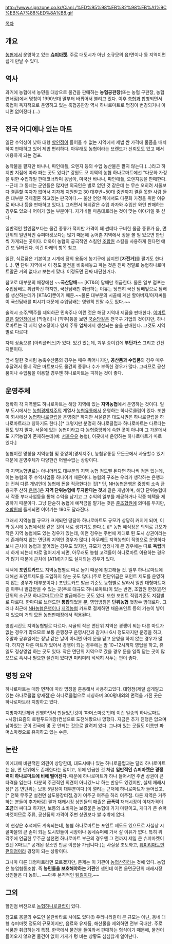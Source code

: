 http://www.signzone.co.kr/CianL/%ED%95%98%EB%82%98%EB%A1%9C%EB%A7%88%ED%8A%B8.gif

[[목차]]
== 개요 ==
[[농협]]에서 운영하고 있는 '''[[슈퍼마켓]].''' 주로 대도시가 아닌 소규모의 읍/면이나 동 지역이면 쉽게 만날 수 있다.

== 역사 ==
과거에 농협에서 농민들 대상으로 물건을 판매하는 '''농협공판장'''(또는 농협 구판장, 농협 연쇄점)에서 명칭이 1990년대 말부터 바뀌어서 불리고 있다. 이후 [[축협]]과 합병되면서 축협이 독자적으로 운영하고 있는 축협공판장 역시 하나로마트로 명칭이 변경되거나 아니면 없어졌다.(...)

== 전국 어디에나 있는 마트 ==
일단 수익성이 낮아 대형 [[할인점]]이 들어올 수 없는 지역에서 제법 싼 가격에 물품을 배치하여 판매하고 있어 제법 편리하다. 아무래도 농협이라는 브랜드가 신뢰도도 있고 해서 애용하게 되는 점포. 

농작물을 팔지만 바나나, 파인애플, 오렌지 등의 수입 농산물은 팔지 않는다.(...)라고 하지만 지점에 따라 파는 곳도 있다[* 강원도 모 지역의 농협 하나로마트에선 "다문화 가정을 위한 수입과일 판매코너라며 동남아, 미국산 바나나, 파인애플, 오렌지등을 판매한다. --근데 그 동네는 군인들은 많지만 외국인은 별로 없던 것 같은데 는 무슨 오히려 서울보다 결혼할 여자가 없어서 지자체 지원받고 30 대후반~50대 중반까지 결혼 못한 사람 들은 대부분 국제결혼 하고있는 판국이다.-- 울산 언양 쪽에서도 다문화 가정을 위한 이유로 바나나 등을 판매하고 있다.]. 그러면서 허쉬같은 수입 과자와 수입산 와인 판매하는 경우도 있으니 어이가 없는 부분이다. 자기네들 마음대로라는 것이 맞는 이야기일 듯 싶다.

일반적인 할인점보다는 물건 종류가 적지만 가격이 꽤 싼데다 구비한 물품 종류가 읍, 면 단위의 일반적인 슈퍼마켓보다는 많기 때문에 농어촌 지역에서 장을 볼 일 있으면 한번씩 가게되는 곳이다. 더욱이 농협의 궁극적인 스킬인 [[조합원]] 스킬을 사용하게 된다면 얘긴 또 달라진다. 이건 아래의 항목 참고.

일단, 식료품은 기본이고 시계에 장의 용품에 농기구에 심지언 '''[자전거]'''를 팔기도 한다(...). '''면''' 단위 지역에서 이 정도 물건을 비축해놓고 파는 것은 진짜 정말로 농협하나로마트말곤 거의 없다고 보는게 맞다. 이정도면 진짜 대단한거다.

참고로 대부분의 매장에선 ~~'''국산담배'''~~ [KT&G] 담배만 취급한다. 물론 일부 점포는 수입담배도 취급하긴 하지만, 국산담배만 취급하는 이유는 당연히 국산 담배잎으로 담배를 생산하는데가 [KT&G]뿐이기 때문.~~물론 대부분의 시골에 계신 할아버지/아저씨들이 국산담배를 피시기 때문에 수입담배는 영원히 안팔 수도 있다.~~

술역시 소주/맥주를 제외하곤 민속주나 이런 것은 해당 지역내 제품을 판매한다. [[이마트]]같은 [[할인점]]에서 [막걸리]나 [약주]등을 보면 [[국순당]]같은 전국구 기업의 것이지만, 하나로마트는 각 지역 양조장이나 영세 주류 업체에서 생산되는 술을 판매한다. 그것도 지역별로 다르다!

자체 상품으론 [아리플러스]가 있다. 있긴 있는데, 겨우 종이컵에 '''부탄가스''' 그리고 건전지뿐이다. 

앞서 말한 것처럼 농축수산품의 경우는 매우 뛰어나지만, '''공산품과 수입품'''의 경우 매우 후달려서 동네 작은 마트보다도 물건의 종류나 수가 부족한 경우가 많다. 그러므로 공산품이나 수입품을 이용할 경우엔 하나로마트는 피하는 것이 좋다.

== 운영주체 ==
정확히 각 지역별도 하나로마트는 해당 지역에 있는 '''지역농협'''에서 운영하는 것이다. 일부 도시에서는 [[농협경제지주]]의 계열사 [[농협유통]]에서 운영하는 하나로클럽이 있다. 또한 이 회사에선 [[농협하나로클럽]]을 운영중[* 하지만 서울같은 대도시권은 하나로클럽을 하나로마트라고 칭하기도 한다.][* 그렇지만 분명히 하나로클럽과 하나로마트는 다르다는 점도 잊지 말자. 서울에 있는 농협이라고 다 농협중앙회에 속한 곳이 아니며 그 가운데서도 지역농협이 존재하는데(예: [[서울우유]] 농협), 이곳에서 운영하는 하나로마트가 따로 있다.]

농협이란 명칭을 지역농협 및 중앙회(경제지주), 농협유통등 모든곳에서 사용할수 있기때문에 운영주체가 다양한건 어쩔수없는 상황이다.

각 지역농협별로는 아니더라도 대부분의 지역 농협 정도뻘 된다면 하나씩 정돈 있는데, 이는 농협의 주 수익사업중 하나이기 때문이다. 농협의 구조는 우리가 생각하는 은행과는 전혀 다른 개념인데 농협에 돈을 적금한다는 것[* 단, NH농협은행은 중앙회 소속 금융지주 산하 [[은행]].]은 '''지역 단위농협에 투자한다는 것'''과 같은 개념이며, 해당 단위농협에서 각종 부대사업등을 통해 수익을 남기고 그 수익의 일부를 제공하거나 각종 혜택을 제공하기 때문이다. 그냥 단순히 농협에 예적금을 맡기는 것은 [[준조합원]]에 의미를 두지만, [[조합원]]에 들게되면 이야기는 180도 달라진다. 

그래서 지역농협 규모가 크게되면 덩달아 하나로마트도 규모가 상당히 커지게 되며, 이와 동시에 농협예식장 같은 것이 새로 생기기도 한다.(..)[* 농협 예식장은 의외로 규모가 작은 지역 농협에도 있는 경우가 있는데, 이런 경우는 주변에 제대로 된 도시 상권이라는게 존재하지 않는 면단위 지역인 경우가 많다.] 아무래도 지역농협이 직영으로 운영하다보니 근처에 농협과 붙어있는 경우도 있지만, 규모가 엄청나게 큰 경우에는 따로 '''독립'''까지 하게 되는데 따로 떨어지게 되면, 아무래도 농협 고객들이 하나로마트 이용하는 경우가 많기 때문에 근처에 [ATM]기기도 설치되는 경우가 있다.

덕택에 '''포인트카드'''도 지역농협별로 따로 놀기 때문에 참고해둘 것. 일부 하나로마트에 대해선 포인트제도를 도입하지 않는 곳도 많다.(주로 면단위급은 포인트 제도를 운영하지 않는 경우가 대부분이다.) 포인트카드 발급 기준도 농협별로 달라서 일반 대형마트처럼 아무나 발급받을 수 있는 곳(주로 대규모 하나로마트)이 있는 반면, 조합원 한정(읍면단위의 소규모 하나로마트)으로 발급해주는 곳도 있다. 또한 포인트 적립기준도 지점별로 다르다. 한마디로 브랜드만 '''통합'''되었을 뿐, 영업방침은 '''단위농협''' 엿장수 맘대로다. 그러나 최근에 [[NH농협은행]]이나 [[지역농협]] 카드로 결제하면 채움포인트 등의 기능이 넣어져 있으며 거의 모든 농협판매장에서 적용된다.

영업시간도 지역농협별로 다르다. 시골의 작은 면단위 지역은 경쟁이 되는 다른 마트가 없는 경우가 많으므로 보통 은행창구 운영시간과 같거나 6시 정도까지만 운영을 하고, 주말과 공휴일에는 장날 같은 날이 아니면 아예 문을 닫고 운영을 하지 않는 경우가 많다. 하지만 다른 마트가 있어서 경쟁이 되는 경우에는 밤 10~12시까지 영업을 하고, 휴일도 정상영업 하는 곳도 있다. 작은 면단위 지역으로 갔을 경우 문을 일찍 닫는 곳이 많으므로 혹시나 필요한 물건이 있다면 미리미리 넉넉히 사두는 편이 좋다.

== 명칭 요약 ==
하나로마트는 매장 면적에 따라 명칭을 혼용해서 사용하고있다. 대형점(제일 쉽게알고 있는 하나로클럽 양재점)은 하나로클럽으로 지칭하며 300평내외의 면적을 가진 곳은 하나로마트라 지칭하고 있다.

지방자치단체와 진행하면서 만들었던것이 '파머스마켓'인데 이건 일종의 하나로마트+시장(요즘의 로컬푸드매장)컨셉으로 도전해봤으나 망했다. 지금은 추가 진행은 없으며 남아있는 곳이 전국에 몇 곳 안되는 것으로 알려져 있다. 그나마 있는 곳들도 이름만 파머스마켓으로 유지하고 있는 수준.

== 논란 ==
이에대해 비판적인 의견이 상당한데, 대도시에나 있는 하나로클럽과는 달리 하나로마트는 읍, 면 단위에도 존재한다는 점이고, 위에 언급한 것 처럼 '''일반적인 슈퍼마켓은 경쟁력이 하나로마트에 비해 떨어진다.''' 때문에 하나로마트가 하나 들어서면 주변 상권이 큰 타격을 입는다. 다분히 주관적인 의견이 아니겠느냐 하는 반응도 있겠지만, 실제 재래시장[* 읍 면단위는 보통 5일장이 대부분이다.]이 열리는 근처에 하나로마트가 들어섰고,[* 전북 무주군 설천면 삼도봉장터점,경기 여주군 여주읍 하리 여주점. 다른 지역은 거주하는 분들이 추가바람] 결과 재래시장 상인들의 매출은 '''급폭락''' 재래시장이 야채가격이 '''조금'''더 싸다고 하지만, 보통의 소비자는 보증붙은 농협에 가기 마련이고, 게다가 큰 슈퍼마켓이므로 주류, 공산품의 가격이 주변 상권보다 쌀 수밖에 없다. 

이 현상은 추석에도 계속되는데, 농협 하나로마트는 포인트 제도도 있으므로 사실상 시골마을의 큰 손이 되는 도시민들이 시장이나 동네슈퍼에 가서 살 이유가 없다. 특히 위 각주에 언급한 무주군 설천면 하나로마트 부근의 경우엔 그 전까지 제일 큰 슈퍼마켓이었던 X마트[* 공개된 장소인 만큼 이름을 가립니다.]는 사실상 초토화고, [[훼미리마트]]만 [[편의점]]이라 경쟁이 되는 상황이다. 

그나마 다른 대형마트라면 모르겠지만, 문제는 이 기관이 [[농협]]산하라는 것에 있다. 농협은 농업협동조합. 즉 '''농민들을 보호해야하는 기관'''인 셈인데 이런 읍면군단위 재래시장 상인들은 다 농민... ~~아주 본격적인 [[팀킬]]이다.~~

== 그외 ==
할인점 버전으로 [[농협하나로클럽]]이 있다.

참고로 몽골의 수도인 울란바타르 시에도 있다(!)
우리나라같이 큰 규모는 아닌, 동네 대형 슈퍼마켓 정도의 규모이지만, 음료와 유제품, 해산물을 제외하면 전부 국내산. 주로 식품만 취급하는게 특징. 한국에서 물건을 들여와서 판매하는 형식이기 때문에, 물건이 들어오지 않으면 물건이 없이 가게가 텅 비는 상황도 심심찮게 일어난다.
